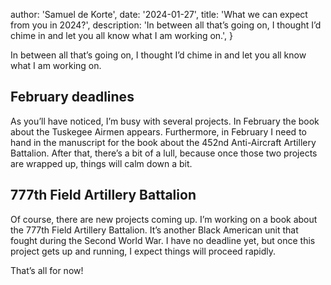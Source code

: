 


  author: 'Samuel de Korte',
  date: '2024-01-27',
  title: 'What we can expect from you in 2024?',
  description:
  'In between all that’s going on, I thought I’d chime in and let you all know what I am working on.',
}


In between all that’s going on, I thought I’d chime in and let you all know what I am working on.

## February deadlines
As you’ll have noticed, I’m busy with several projects. In February the book about the Tuskegee Airmen appears. Furthermore, in February I need to hand in the manuscript for the book about the 452nd Anti-Aircraft Artillery Battalion. After that, there’s a bit of a lull, because once those two projects are wrapped up, things will calm down a bit.

## 777th Field Artillery Battalion
Of course, there are new projects coming up. I’m working on a book about the 777th Field Artillery Battalion. It’s another Black American unit that fought during the Second World War. I have no deadline yet, but once this project gets up and running, I expect things will proceed rapidly. 

That’s all for now!